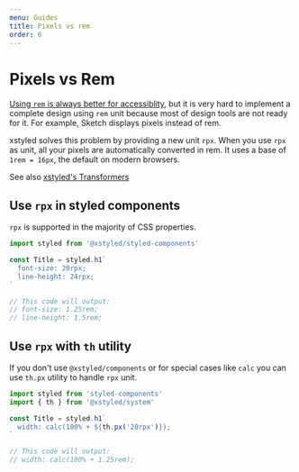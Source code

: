 ```yaml
---
menu: Guides
title: Pixels vs rem
order: 6
---
```


# Pixels vs Rem

[Using `rem` is always better for accessiblity](https://engageinteractive.co.uk/blog/em-vs-rem-vs-px), but it is very hard to implement a complete design using `rem` unit because most of design tools are not ready for it. For example, Sketch displays pixels instead of rem.

xstyled solves this problem by providing a new unit `rpx`. When you use `rpx` as unit, all your pixels are automatically converted in rem. It uses a base of `1rem = 16px`, the default on modern browsers.

See also [xstyled's Transformers](/docs/transformers/#use-rem-instead-of-px)

## Use `rpx` in styled components

`rpx` is supported in the majority of CSS properties.

```js
import styled from '@xstyled/styled-components'

const Title = styled.h1`
  font-size: 20rpx;
  line-height: 24rpx;
`

// This code will output:
// font-size: 1.25rem;
// line-height: 1.5rem;
```

## Use `rpx` with `th` utility

If you don't use `@xstyled/components` or for special cases like `calc` you can use `th.px` utility to handle `rpx` unit.

```js
import styled from 'styled-components'
import { th } from '@xstyled/system'

const Title = styled.h1`
  width: calc(100% + ${th.px('20rpx')});
`

// This code will output:
// width: calc(100% + 1.25rem);
```
